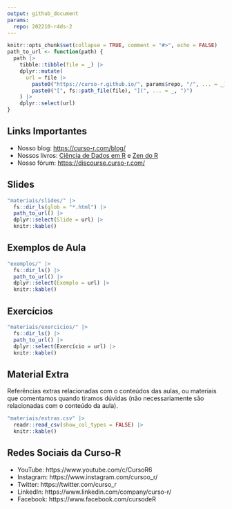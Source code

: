 ```yaml
---
output: github_document
params:
  repo: 202210-r4ds-2
---
```


<!-- README.md is generated from README.Rmd. Please edit that file -->

```r
knitr::opts_chunk$set(collapse = TRUE, comment = "#>", echo = FALSE)
path_to_url <- function(path) {
  path |>
    tibble::tibble(file = _) |>
    dplyr::mutate(
      url = file |>
        paste0("https://curso-r.github.io/", params$repo, "/", ... = _) |>
        paste0("[", fs::path_file(file), "](", ... = _, ")")
    ) |>
    dplyr::select(url)
}
```

## Links Importantes

- Nosso blog: [https://curso-r.com/blog/](https://curso-r.com/blog/)
- Nossos livros: [Ciência de Dados em R](https://livro.curso-r.com/) e
[Zen do R](https://curso-r.github.io/zen-do-r/)
- Nosso fórum: [https://discourse.curso-r.com/](https://discourse.curso-r.com/)

## Slides

```r
"materiais/slides/" |>
  fs::dir_ls(glob = "*.html") |>
  path_to_url() |>
  dplyr::select(Slide = url) |>
  knitr::kable()
```

## Exemplos de Aula

```r
"exemplos/" |>
  fs::dir_ls() |>
  path_to_url() |>
  dplyr::select(Exemplo = url) |>
  knitr::kable()
```

## Exercícios

```r
"materiais/exercicios/" |>
  fs::dir_ls() |>
  path_to_url() |>
  dplyr::select(Exercício = url) |>
  knitr::kable()
```

## Material Extra

Referências extras relacionadas com o conteúdos das aulas, ou materiais que
comentamos quando tiramos dúvidas (não necessariamente são relacionadas com o
conteúdo da aula).

```r
"materiais/extras.csv" |>
  readr::read_csv(show_col_types = FALSE) |>
  knitr::kable()
```

## Redes Sociais da Curso-R

- YouTube: https://www.youtube.com/c/CursoR6
- Instagram: https://www.instagram.com/cursoo_r/
- Twitter: https://twitter.com/curso_r
- LinkedIn: https://www.linkedin.com/company/curso-r/
- Facebook: https://www.facebook.com/cursodeR
